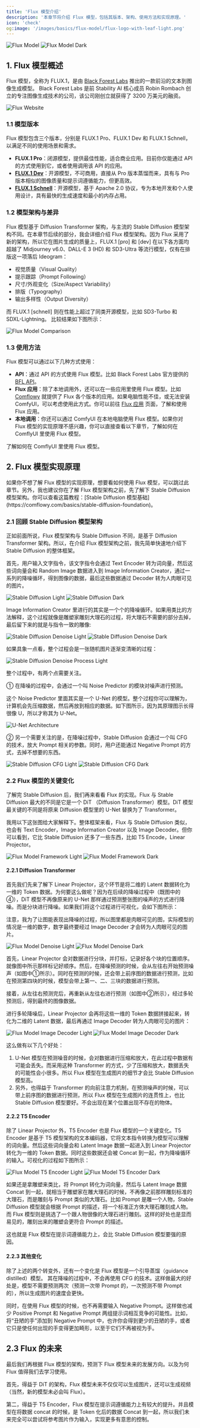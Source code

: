 ```yaml
---
title: 'Flux 模型介绍'
description: '本章节将介绍 Flux 模型，包括其版本、架构、使用方法和实现原理。'
icon: 'check'
og:image: '/images/basics/flux-model/flux-logo-with-leaf-light.png'
---
```


<Frame caption="此图片由 AI 生成">
  <img
    className="block dark:hidden rounded-xl"
    src="/images/basics/flux-model/flux-logo-with-leaf-light.png"
    alt="Flux Model"
  />
  <img
    className="hidden dark:block rounded-xl"
    src="/images/basics/flux-model/flux-logo-with-leaf-dark.png"
    alt="Flux Model Dark"
  />
</Frame>

## 1. Flux 模型概述

Flux 模型，全称为 FLUX.1，是由 [Black Forest Labs](https://blackforestlabs.ai/) 推出的一款前沿的文本到图像生成模型。
Black Forest Labs 是前 Stability AI 核心成员 Robin Rombach 创立的专注图像生成技术的公司，该公司刚创立就获得了 3200 万美元的融资。

<Frame caption="Black Forest Labs 官网">
  <img
    className="rounded-xl"
    src="/images/basics/flux-model/flux-website.png"
    alt="Flux Website"
  />
</Frame>

### 1.1 模型版本

Flux 模型包含三个版本，分别是 FLUX.1 Pro、FLUX.1 Dev 和 FLUX.1 Schnell，以满足不同的使用场景和需求。
  - **FLUX.1 Pro**：闭源模型，提供最佳性能，适合商业应用。目前你仅能通过 API 的方式使用到它，或者使用调用该 API 的应用。 
  - **[FLUX.1 Dev](https://huggingface.co/black-forest-labs/FLUX.1-dev)**：开源模型，不可商用，直接从 Pro 版本蒸馏而来，具有与 Pro 版本相似的图像质量和提示词遵循能力，但更高效。
  - **[FLUX.1 Schnell](https://huggingface.co/black-forest-labs/FLUX.1-schnell)**：开源模型，基于 Apache 2.0 协议，专为本地开发和个人使用设计，具有最快的生成速度和最小的内存占用。

### 1.2 模型架构与差异

Flux 模型基于 Diffusion Transformer 架构，与主流的 Stable Diffusion 模型架构不同。在本章节后续的部分，我会详细介绍 Flux 模型架构。因为 Flux 采用了新的架构，所以它在图片生成的质量上，FLUX.1 [pro] 和 [dev] 在以下各方面均超越了 Midjourney v6.0、DALL-E 3 (HD) 和 SD3-Ultra 等流行模型，仅有在排版这一项落后 Ideogram： 
- 视觉质量（Visual Quality）
- 提示跟踪（Prompt Following）
- 尺寸/外观变化（Size/Aspect Variability）
- 排版（Typography）
- 输出多样性（Output Diversity）

而 FLUX.1 [schnell] 则在性能上超过了同类开源模型，比如 SD3-Turbo 和 SDXL-Lightning。 比较结果如下图所示：

<Frame>
  <img
    className="rounded-xl"
    src="/images/basics/flux-model/flux-model-comparison.png"
    alt="Flux Model Comparison"
  />
</Frame>

### 1.3 使用方法

Flux 模型可以通过以下几种方式使用：
  - **API**：通过 API 的方式使用 Flux 模型。比如 Black Forest Labs 官方提供的 [BFL API](https://docs.bfl.ml/)。
  - **Flux 应用**：除了本地调用外，还可以在一些应用里使用 Flux 模型。比如 [Comflowy](https://comflowy.com/) 就提供了 Flux 各个版本的应用。如果电脑性能不佳，或无法安装 ComfyUI，可以考虑使用此方式。你可以前往 [Flux 应用](https://comflowy.com/flux) 页面，了解和使用 Flux 应用。
  - **本地调用**：你还可以通过 ComfyUI 在本地电脑使用 Flux 模型。如果你对 Flux 模型的实现原理不感兴趣，你可以直接查看以下章节，了解如何在 ComflyUI 里使用 Flux 模型。

<Card title="Flux ComfyUI 工作流" icon="object-group" href="./flux-comfyui-workflow" horizontal>
  了解如何在 ComflyUI 里使用 Flux 模型。
</Card>


## 2. Flux 模型实现原理

<Note>
  如果你不想了解 Flux 模型的实现原理，想要看如何使用 Flux 模型，可以跳过此章节。另外，我也建议你在了解 Flux 模型架构之前，先了解下 Stable Diffusion 模型架构。你可以查看这篇教程：[Stable Diffusion 模型基础](https://comflowy.com/basics/stable-diffusion-foundation)。
</Note>

### 2.1 回顾 Stable Diffusion 模型架构

正如前面所说，Flux 模型架构与 Stable Diffusion 不同，是基于 Diffusion Transformer 架构。所以，在介绍 Flux 模型架构之前，我先简单快速地介绍下 Stable Diffusion 的整体框架。

首先，用户输入文字指令，该文字指令会通过 Text Encoder 转为词向量，然后这些词向量会和 Random Image 数据进入到 Image Information Creator，通过一系列的降噪循环，得到图像的数据，最后这些数据通过 Decoder 转为人肉眼可见的图片。

<Frame>
  <img
    className="block dark:hidden rounded-xl"
    src="/images/basics/flux-model/stable-diffusion-framework-light.png"
    alt="Stable Diffusion Light"
  />
  <img
    className="hidden dark:block rounded-xl"
    src="/images/basics/flux-model/stable-diffusion-framework-dark.png"
    alt="Stable Diffusion Dark"
  />
</Frame>

Image Information Creator 里进行的其实是一个个的降噪循环。如果用类比的方法解释，这个过程就像是雕塑家雕刻大理石的过程，将大理石不需要的部分去掉，最后留下来的就是与指令一致的雕像:

<Frame>
  <img
    className="block dark:hidden rounded-xl"
    src="/images/basics/flux-model/stable-diffusion-denoise-light.png"
    alt="Stable Diffusion Denoise Light"
  />
  <img
    className="hidden dark:block rounded-xl"
    src="/images/basics/flux-model/stable-diffusion-denoise-dark.png"
    alt="Stable Diffusion Denoise Dark"
  />
</Frame>

如果具象一点看，整个过程会是一张随机图片逐渐变清晰的过程：

<Frame>
  <img
    className="rounded-xl"
    src="/images/basics/flux-model/stable-diffusion-denoise-process.png"
    alt="Stable Diffusion Denoise Process Light"
  />
</Frame>

整个过程中，有两个点需要关注。

① 在降噪的过程中，会通过一个叫 Noise Predictor 的模块对噪声进行预测。

这个 Noise Predictor 里面其实是一个 U-Net 的模型。整个过程你可以理解为，计算机会先压缩数据，然后再放到相应的数据。如下图所示，因为其原理图示长得很像 U，所以才称其为 U-Net。

<Frame>
  <img
    className="rounded-xl"
    src="/images/basics/flux-model/u-net-architecture.png"
    alt="U-Net Architecture"
  />
</Frame>

② 另一个需要关注的是，在降噪过程中，Stable Diffusion 会通过一个叫 CFG 的技术，放大 Prompt 相关的参数。同时，用户还能通过 Negative Prompt 的方式，去掉不想要的东西。

<Frame>
  <img
    className="block dark:hidden rounded-xl"
    src="/images/basics/flux-model/stable-diffusion-cfg-light.png"
    alt="Stable Diffusion CFG Light"
  />
  <img
    className="hidden dark:block rounded-xl"
    src="/images/basics/flux-model/stable-diffusion-cfg-dark.png"
    alt="Stable Diffusion CFG Dark"
  />
</Frame>

### 2.2 Flux 模型的关键变化

了解完 Stable Diffusion 后，我们再来看看 Flux 的实现。Flux 与 Stable Diffusion 最大的不同是它是一个 DiT （Diffusion Transformer）模型。DiT 模型最关键的不同是将原来 Diffusion 模型里的 U-Net 替换为了 Transformer。 

我用以下这张图给大家解释下。整体框架来看，Flux 与 Stable Diffusion 类似，也会有 Text Encoder，Image Information Creator 以及 Image Decoder。但你可以看到，它比 Stable Diffusion 还多了一些东西，比如 T5 Encode，Linear Projector。

<Frame>
  <img
    className="block dark:hidden rounded-xl"
    src="/images/basics/flux-model/flux-model-framework-light.png"
    alt="Flux Model Framework Light"
  />
  <img
    className="hidden dark:block rounded-xl"
    src="/images/basics/flux-model/flux-model-framework-dark.png"
    alt="Flux Model Framework Dark"
  />
</Frame>

#### 2.2.1 Diffusion Transformer

首先我们先来了解下 Linear Projector，这个环节是将二维的 Latent 数据转化为一维的 Token 数据。为何要这么做呢？因为在后续的降噪过程中（既图中的④），DiT 模型不再像原来的 U-Net 那样通过预测整张图的噪声的方式进行降噪。而是分块进行降噪。如果我们将这个过程进行可视化，会如下图所示：

<Info>注意，我为了让图能表现出降噪的过程，所以图里都是肉眼可见的图，实际模型的情况是一维的数字，数字最终要经过 Image Decoder 才会转为人肉眼可见的图片。</Info>

<Frame>
  <img
    className="block dark:hidden rounded-xl"
    src="/images/basics/flux-model/flux-model-denoise-light.png"
    alt="Flux Model Denoise Light"
  />
  <img
    className="hidden dark:block rounded-xl"
    src="/images/basics/flux-model/flux-model-denoise-dark.png"
    alt="Flux Model Denoise Dark"
  />
</Frame>

首先，Linear Projector 会对数据进行分块，并打标，记录好各个块的位置顺序。就像图中所示那样标记好顺序。然后，在降噪预测的时候，会从左往右开始预测噪声（如图中①所示）。同时在预测的时候，还会带上前序图的数据进行预测，比如在预测第四块的时候，模型会带上第一、二、三块的数据进行预测。

接着，从左往右预测完后，再重新从左往右进行预测（如图中②所示），经过多轮预测后，得到最终的图像数据。

进行多轮降噪后，Linear Projector 会再将这些一维的 Token 数据拼接起来，转化为二维的 Latent 数据，最后再通过 Image Decoder 转为人肉眼可见的图片：

<Frame>
  <img
    className="block dark:hidden rounded-xl"
    src="/images/basics/flux-model/flux-model-image-decoder-light.png"
    alt="Flux Model Image Decoder Light"
  />
  <img
    className="hidden dark:block rounded-xl"
    src="/images/basics/flux-model/flux-model-image-decoder-dark.png"
    alt="Flux Model Image Decoder Dark"
  />
</Frame>

这么做有以下几个好处：

1. U-Net 模型在预测噪音的时候，会对数据进行压缩和放大，在此过程中数据有可能会丢失。而采用这种 Transformer 的方式，少了压缩和放大，数据丢失的可能性会小很多。所以 Flux 模型在生成图片的细节才会比 Stable Diffusion 模型高。
2. 另外，也得益于 Transformer 的向前注意力机制，在预测噪声的时候，可以带上前序图的数据进行预测，所以 Flux 模型在生成图片的连贯性上，也比 Stable Diffusion 模型要好。不会出现在某个位置出现不存在的物体。

#### 2.2.2 T5 Encoder

除了 Linear Projector 外，T5 Encoder 也是 Flux 模型的一个关键变化。T5 Encoder 是基于 T5 模型架构的文本编码器，它将文本指令转换为模型可以理解的词向量。然后这些词向量会和 Latent Image 数据一起进入到 Linear Projector 转化为一维的 Token 数据。同时这些数据还会被 Concat 到一起，作为降噪循环的输入。可视化的过程如下图所示：

<Frame>
  <img
    className="block dark:hidden rounded-xl"
    src="/images/basics/flux-model/flux-model-t5-encoder-light.png"
    alt="Flux Model T5 Encoder Light"
  />
  <img
    className="hidden dark:block rounded-xl"
    src="/images/basics/flux-model/flux-model-t5-encoder-dark.png"
    alt="Flux Model T5 Encoder Dark"
  />
</Frame>

如果还是拿雕塑来类比，将 Prompt 转化为词向量，然后与 Latent Image 数据 Concat 到一起，就相当于雕塑家在雕大理石的时候，不再像之前那样雕刻标准的大理石，而是雕刻与 Prompt 类似的大理石。比如 Prompt 是雕一个人物，Stable Diffusion 模型就会根据 Prompt 的描述，将一个标准正方体大理石雕刻成人物。而 Flux 模型则是挑选了一个跟人物很像的大理石进行雕刻。这样的好处也是显而易见的，雕刻出来的雕塑会更符合 Prompt 的描述。

这也就是 Flux 模型在提示词遵循能力上，会比 Stable Diffusion 模型要强的原因。

#### 2.2.3 其他变化

除了上述的两个转变外，还有一个变化是 Flux 模型是一个引导蒸馏（guidance distilled）模型。 其在降噪的过程中，不会再使用 CFG 的技术。这样做最大的好处是，模型不需要预测两次（预测一次带 Prompt 的，一次预测不带 Prompt 的），所以生成图片的速度会更快。

同时，在使用 Flux 模型的时候，也不再需要输入 Negative Prompt。这样做也减少 Positive Prompt 和 Negative Prompt 两组提示词相互竞争的可能性。比如，将“丑陋的手”添加到 Negative Prompt 中，也许你会得到更少的丑陋的手，或者它只是使任何出现的手变得更加畸形，以至于它们不再被视为手。


## 2.3 Flux 的未来

最后我们再根据 Flux 模型的架构，预测下 Flux 模型未来的发展方向。以及为何 Flux 值得我们去学习使用。

首先，得益于 DiT 的架构，Flux 模型未来不仅仅可以生成图片，还可以生成视频（当然，新的模型未必会叫 Flux）。

第二，得益于 T5 Encoder，Flux 模型在提示词遵循能力上有较大的提升。并且模型在将数据 concat 的时候，是 Token 化后的数据 Concat 到一起，所以我们未来完全可以尝试将参考图片作为输入，实现更多有意思的控制。

